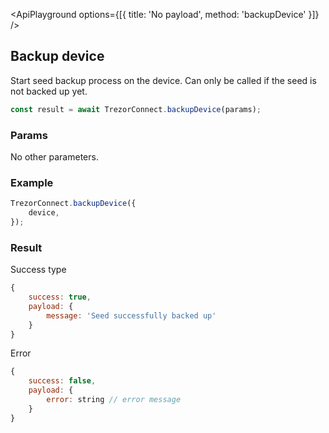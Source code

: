 
<ApiPlayground options={[{ title: 'No payload', method: 'backupDevice' }]} />

## Backup device

Start seed backup process on the device. Can only be called if the seed is not backed up yet.

```javascript
const result = await TrezorConnect.backupDevice(params);
```

### Params

<CommonParamsLink />

No other parameters.

### Example

```javascript
TrezorConnect.backupDevice({
    device,
});
```

### Result

Success type

```javascript
{
    success: true,
    payload: {
        message: 'Seed successfully backed up'
    }
}
```

Error

```javascript
{
    success: false,
    payload: {
        error: string // error message
    }
}
```
